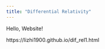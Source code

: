 ```yaml
---
title: "Differential Relativity"
---
```


Hello, Website!

https://lizhi1900.github.io/dif_rel1.html
